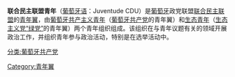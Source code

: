 '''联合民主联盟青年'''（[[葡萄牙语|葡萄牙语]]：Juventude CDU）是[[葡萄牙|葡萄牙]]政党联盟[[联合民主联盟|联合民主联盟]]的[[青年翼|青年翼]]，由[[葡萄牙共产主义青年|葡萄牙共产主义青年]]（[[葡萄牙共产党|葡萄牙共产党]]的青年翼）和[[生态青年|生态青年]]（[[生态主义党“绿党”|生态主义党“绿党”]]的青年翼）两个青年组织组成。该组织在与青年议题有关的领域开展政治工作，并组织青年参与政治活动，特别是在选举活动中。

[[Category:青年翼|Category:青年翼]]
[[分类:葡萄牙共产党|分类:葡萄牙共产党]]
